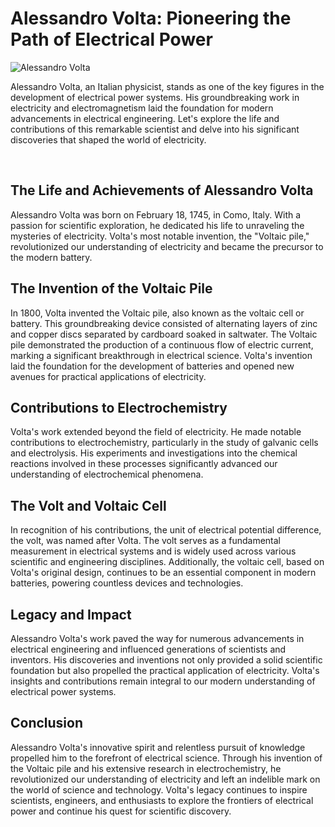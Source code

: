 
# Alessandro Volta: Pioneering the Path of Electrical Power

<Image
  src={volta_img}
  alt="Alessandro Volta"
  className="float-left mr-4 mb-4 w-1/2 rounded-md"
  width={500}
  height={500}
/>

Alessandro Volta, an Italian physicist, stands as one of the key figures in the development of electrical power systems. His groundbreaking work in electricity and electromagnetism laid the foundation for modern advancements in electrical engineering. Let's explore the life and contributions of this remarkable scientist and delve into his significant discoveries that shaped the world of electricity.

<br className="clear-both" />

## The Life and Achievements of Alessandro Volta

Alessandro Volta was born on February 18, 1745, in Como, Italy. With a passion for scientific exploration, he dedicated his life to unraveling the mysteries of electricity. Volta's most notable invention, the "Voltaic pile," revolutionized our understanding of electricity and became the precursor to the modern battery.

## The Invention of the Voltaic Pile

In 1800, Volta invented the Voltaic pile, also known as the voltaic cell or battery. This groundbreaking device consisted of alternating layers of zinc and copper discs separated by cardboard soaked in saltwater. The Voltaic pile demonstrated the production of a continuous flow of electric current, marking a significant breakthrough in electrical science. Volta's invention laid the foundation for the development of batteries and opened new avenues for practical applications of electricity.

## Contributions to Electrochemistry

Volta's work extended beyond the field of electricity. He made notable contributions to electrochemistry, particularly in the study of galvanic cells and electrolysis. His experiments and investigations into the chemical reactions involved in these processes significantly advanced our understanding of electrochemical phenomena.

## The Volt and Voltaic Cell

In recognition of his contributions, the unit of electrical potential difference, the volt, was named after Volta. The volt serves as a fundamental measurement in electrical systems and is widely used across various scientific and engineering disciplines. Additionally, the voltaic cell, based on Volta's original design, continues to be an essential component in modern batteries, powering countless devices and technologies.

## Legacy and Impact

Alessandro Volta's work paved the way for numerous advancements in electrical engineering and influenced generations of scientists and inventors. His discoveries and inventions not only provided a solid scientific foundation but also propelled the practical application of electricity. Volta's insights and contributions remain integral to our modern understanding of electrical power systems.

## Conclusion

Alessandro Volta's innovative spirit and relentless pursuit of knowledge propelled him to the forefront of electrical science. Through his invention of the Voltaic pile and his extensive research in electrochemistry, he revolutionized our understanding of electricity and left an indelible mark on the world of science and technology. Volta's legacy continues to inspire scientists, engineers, and enthusiasts to explore the frontiers of electrical power and continue his quest for scientific discovery.
